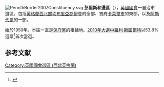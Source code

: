 [[File:PenrithBorder2007Constituency.svg|right]]
'''彭里斯和邊區'''（{{lang-en|Penrith and The Border}}），[[英國|英國]][[英國國會|國會]]一自治市選區，包括[[英格蘭|英格蘭]][[西北英格蘭|西北部]][[坎布里亞郡|坎布里亞郡]][[伊登_(坎布里亞郡)|伊登]]的全部、首府[[卡萊爾市|卡萊爾市]]的東部，以及[[阿勒代爾|阿勒代爾]]的一部。

始於1950年。本區一直是[[保守黨_(英國)|保守黨]]的根據地。[[2010年英國大選|2010年大選中]][[羅利·斯圖爾特|羅利·斯圖爾特]]以53.8%選票<ref name="">{{cite news
|publisher=[[英國廣播公司|英國廣播公司]]
|date=2010年5月7日
|title=Election 2010/Constituency/Penrith & The Border
|url=http://news.bbc.co.uk/1/shared/election2010/results/constituency/d51.stm
|accessdate=2010年9月25日
|archive-date=2017年9月5日
|archive-url=https://web.archive.org/web/20170905014001/http://news.bbc.co.uk/1/shared/election2010/results/constituency/d51.stm
}}</ref>首次當選。

==参考文献==
<div class="references-small">
<references></references>
</div>

{{DEFAULTSORT:Penrith and The Border (UK Parliament constituency)}}
[[Category:英國國會選區_(西北英格蘭)|Category:英國國會選區 (西北英格蘭)]]